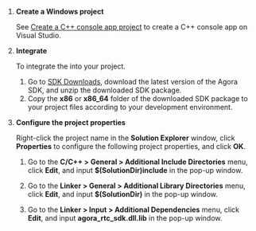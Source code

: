 
<PlatformWrapper platform="windows">

1. **Create a Windows project**

    See [Create a C++ console app project](https://docs.microsoft.com/en-us/cpp/build/vscpp-step-1-create?view=msvc-150) to create a C++ console app on Visual Studio.

1. **Integrate <Vpd k="SDK" />**

    To integrate the <Vpd k="SDK" /> into your project.

    1. Go to [SDK Downloads](./downloads?platform=Windows), download the latest version of the Agora SDK, and unzip the downloaded SDK package.
    2. Copy the **x86** or **x86_64** folder of the downloaded SDK package to your project files according to your development environment.

1. **Configure the project properties**

    Right-click the project name in the **Solution Explorer** window, click **Properties** to configure the following project properties, and click **OK**.

    1. Go to the **C/C++ > General > Additional Include Directories** menu, click **Edit**, and input **$(SolutionDir)include** in the pop-up window.

    1. Go to the **Linker > General > Additional Library Directories** menu, click **Edit**, and input **$(SolutionDir)** in the pop-up window.

    1. Go to the **Linker > Input > Additional Dependencies** menu, click **Edit**, and input **agora_rtc_sdk.dll.lib** in the pop-up window.

</PlatformWrapper>